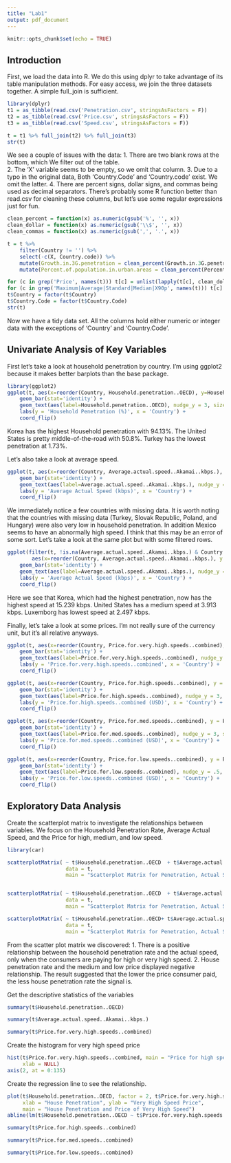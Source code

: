 ---
title: "Lab1"
output: pdf_document
---

```{r setup, include=FALSE}
knitr::opts_chunk$set(echo = TRUE)
```

## Introduction

First, we load the data into R.  We do this using dplyr to take advantage of its table manipulation methods.  For easy access, we join the three datasets together.  A simple full_join is sufficient.


```{r load_data, warning=FALSE}
library(dplyr)
t1 = as_tibble(read.csv('Penetration.csv', stringsAsFactors = F))
t2 = as_tibble(read.csv('Price.csv', stringsAsFactors = F))
t3 = as_tibble(read.csv('Speed.csv', stringsAsFactors = F))

t = t1 %>% full_join(t2) %>% full_join(t3)
str(t)
```

We see a couple of issues with the data:
1. There are two blank rows at the bottom, which We filter out of the table.  
2. The 'X' variable seems to be empty, so we omit that column.
3. Due to a typo in the original data, Both 'Country.Code' and 'Country.code' exist.  We omit the latter.
4. There are percent signs, dollar signs, and commas being used as decimal separators.  There's probably some R function better than read.csv for cleaning these columns, but let's use some regular expressions just for fun. 

```{r clean_data, warning=FALSE}
clean_percent = function(x) as.numeric(gsub('%', '', x))
clean_dollar = function(x) as.numeric(gsub('\\$', '', x))
clean_commas = function(x) as.numeric(gsub(',', '.', x))

t = t %>%
    filter(Country != '') %>%
    select(-c(X, Country.code)) %>%
    mutate(Growth.in.3G.penetration = clean_percent(Growth.in.3G.penetration)) %>%
    mutate(Percent.of.population.in.urban.areas = clean_percent(Percent.of.population.in.urban.areas))

for (c in grep('Price', names(t))) t[c] = unlist(lapply(t[c], clean_dollar))
for (c in grep('Maximum|Average|Standard|Median|X90p', names(t))) t[c] = unlist(lapply(t[c], clean_commas))
t$Country = factor(t$Country)
t$Country.Code = factor(t$Country.Code)
str(t)
```

Now we have a tidy data set.  All the columns hold either numeric or integer data with the exceptions of 'Country' and 'Country.Code'.

## Univariate Analysis of Key Variables

First let's take a look at household penetration by country. I'm using ggplot2 because it makes better barplots than the base package.
```{r}
library(ggplot2)
ggplot(t, aes(x=reorder(Country, Household.penetration..OECD), y=Household.penetration..OECD)) +
    geom_bar(stat='identity') +
    geom_text(aes(label=Household.penetration..OECD), nudge_y = 3, size = 2) +
    labs(y = 'Household Penetration (%)', x = 'Country') +
    coord_flip()
```
Korea has the highest Household penetration with 94.13%.  The United States is pretty middle-of-the-road with 50.8%.  Turkey has the lowest penetration at 1.73%.

Let's also take a look at average speed.

```{r}
ggplot(t, aes(x=reorder(Country, Average.actual.speed..Akamai..kbps.), y=Average.actual.speed..Akamai..kbps.)) +
    geom_bar(stat='identity') +
    geom_text(aes(label=Average.actual.speed..Akamai..kbps.), nudge_y = 3, size = 2) +
    labs(y = 'Average Actual Speed (kbps)', x = 'Country') +
    coord_flip()
```

We immediately notice a few countries with missing data.  It is worth noting that the countries with missing data (Turkey, Slovak Republic, Poland, and Hungary) were also very low in household penetration.  In addition Mexico seems to have an abnormally high speed.  I think that this may be an error of some sort.  Let's take a look at the same plot but with some filtered rows.

```{r}
ggplot(filter(t, !is.na(Average.actual.speed..Akamai..kbps.) & Country != 'Mexico'), 
        aes(x=reorder(Country, Average.actual.speed..Akamai..kbps.), y = Average.actual.speed..Akamai..kbps.)) +
    geom_bar(stat='identity') +
    geom_text(aes(label=Average.actual.speed..Akamai..kbps.), nudge_y = .5, size = 2) +
    labs(y = 'Average Actual Speed (kbps)', x = 'Country') +
    coord_flip()
```

Here we see that Korea, which had the highest penetration, now has the highest speed at 15.239 kbps.  United States has a medium speed at 3.913 kbps. Luxemborg has lowest speed at 2.497 kbps.  

Finally, let's take a look at some prices.  I'm not really sure of the currency unit, but it's all relative anyways.
```{r}
ggplot(t, aes(x=reorder(Country, Price.for.very.high.speeds..combined), y = Price.for.very.high.speeds..combined)) +
    geom_bar(stat='identity') +
    geom_text(aes(label=Price.for.very.high.speeds..combined), nudge_y = 3, size = 2) +
    labs(y = 'Price.for.very.high.speeds..combined', x = 'Country') +
    coord_flip()
```

```{r}
ggplot(t, aes(x=reorder(Country, Price.for.high.speeds..combined), y = Price.for.high.speeds..combined)) +
    geom_bar(stat='identity') +
    geom_text(aes(label=Price.for.high.speeds..combined), nudge_y = 3, size = 2) +
    labs(y = 'Price.for.high.speeds..combined (USD)', x = 'Country') +
    coord_flip()
```

```{r}
ggplot(t, aes(x=reorder(Country, Price.for.med.speeds..combined), y = Price.for.med.speeds..combined)) +
    geom_bar(stat='identity') +
    geom_text(aes(label=Price.for.med.speeds..combined), nudge_y = 3, size = 2) +
    labs(y = 'Price.for.med.speeds..combined (USD)', x = 'Country') +
    coord_flip()
```

```{r}
ggplot(t, aes(x=reorder(Country, Price.for.low.speeds..combined), y = Price.for.low.speeds..combined)) +
    geom_bar(stat='identity') +
    geom_text(aes(label=Price.for.low.speeds..combined), nudge_y = .5, size = 2) +
    labs(y = 'Price.for.low.speeds..combined (USD)', x = 'Country') +
    coord_flip()
```

## Exploratory Data Analysis

Create the scatterplot matrix to investigate the relationships between variables. We focus on the Household Penetration Rate, Average Actual Speed, and the Price for high, medium, and low speed.

```{r}
library(car)

scatterplotMatrix( ~ t$Household.penetration..OECD  + t$Average.actual.speed..Akamai..kbps. + t$Price.for.high.speeds..combined + Price.for.very.high.speeds..combined, 
                   data = t,
                   main = "Scatterplot Matrix for Penetration, Actual Speed, and Price for Very High and High Speed")


scatterplotMatrix( ~ t$Household.penetration..OECD  + t$Average.actual.speed..Akamai..kbps. + t$Price.for.med.speeds..combined,
                   data = t,
                   main = "Scatterplot Matrix for Penetration, Actual Speed, and Price for Medium Speed")

scatterplotMatrix( ~ t$Household.penetration..OECD+ t$Average.actual.speed..Akamai..kbps. + t$Price.for.low.speeds..combined, 
                   data = t,
                   main = "Scatterplot Matrix for Penetration, Actual Speed, and Price for Low Speed")

```

From the scatter plot matrix we discovered:
1. There is a positive relationship between the household penetration rate and the actual speed, only when the consumers are paying for high or very high speed. 
2. House penetration rate and the medium and low price displayed negative relationship. The result suggested that the lower the price consumer paid, the less house penetration rate the signal is.



Get the descriptive statistics of the variables

```{r}
summary(t$Household.penetration..OECD)
```

```{r}
summary(t$Average.actual.speed..Akamai..kbps.)
```

```{r}
summary(t$Price.for.very.high.speeds..combined)
```

Create the histogram for very high speed price

```{r}
hist(t$Price.for.very.high.speeds..combined, main = "Price for high speed",
     xlab = NULL)
axis(2, at = 0:135)
```

Create the regression line to see the relationship.
```{r}
plot(t$Household.penetration..OECD, factor = 2, t$Price.for.very.high.speeds..combined, factor = 2,
     xlab = "House Penetration", ylab = "Very High Speed Price",
     main = "House Penetration and Price of Very High Speed")
abline(lm(t$Household.penetration..OECD ~ t$Price.for.very.high.speeds..combined))
```


```{r}
summary(t$Price.for.high.speeds..combined)

summary(t$Price.for.med.speeds..combined)

summary(t$Price.for.low.speeds..combined)
```